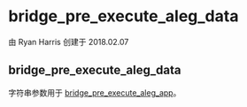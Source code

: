 # bridge_pre_execute_aleg_data 

由 Ryan Harris 创建于 2018.02.07

## bridge_pre_execute_aleg_data

字符串参数用于 [bridge\_pre\_execute\_aleg\_app](../FreeSWITCH-Explained/Dialplan/Variables-Master-List_16352570.mdx#bridge_pre_execute_aleg_app)。